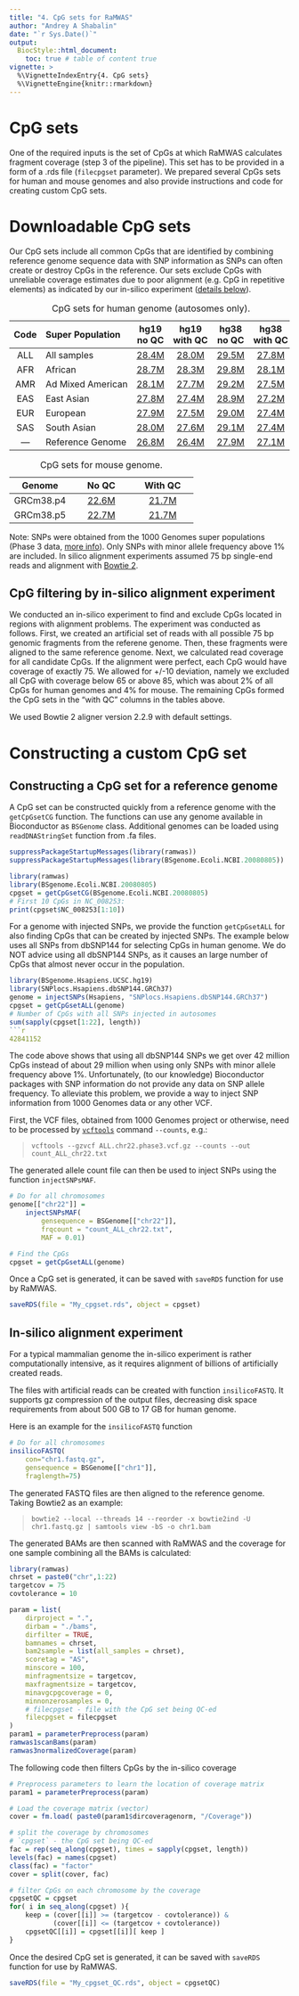 ```yaml
---
title: "4. CpG sets for RaMWAS"
author: "Andrey A Shabalin"
date: "`r Sys.Date()`"
output:
  BiocStyle::html_document:
    toc: true # table of content true
vignette: >
  %\VignetteIndexEntry{4. CpG sets}
  %\VignetteEngine{knitr::rmarkdown}
---
```


# CpG sets

One of the required inputs is
the set of CpGs at which RaMWAS
calculates fragment coverage
(step 3 of the pipeline).
This set has to be provided
in a form of a .rds file (`filecpgset` parameter).
We prepared several CpGs sets for
human and mouse genomes and also
provide instructions and code for creating custom CpG sets.

# Downloadable CpG sets

Our CpG sets include all common CpGs that are identified by combining
reference genome sequence data with SNP information
as SNPs can often create or destroy CpGs in the reference.
Our sets exclude CpGs with unreliable coverage estimates due to
poor alignment (e.g. CpG in repetitive elements)
as indicated by our in-silico experiment ([details below](#insilico)).

Code | Super\ Population | hg19 no\ QC | hg19 with\ QC | hg38 no\ QC | hg38 with\ QC
:---:|:---|:---:|:---:|:---:|:---:
ALL | All samples | [28.4M](http://www.people.vcu.edu/~ashabalin/RaMWAS/cpgset_ALL_hg19_MAF_0.01_chr1-22.rds "28,368,579 CpGs, 31.1 MB file") | [28.0M](http://www.people.vcu.edu/~ashabalin/RaMWAS/cpgset_ALL_hg19_MAF_0.01_chr1-22_bowtie2_75bp.rds "27,985,891 CpGs, 30.8 MB file") | [29.5M](http://www.people.vcu.edu/~ashabalin/RaMWAS/cpgset_ALL_hg38_MAF_0.01_chr1-22.rds "29,469,696 CpGs, 32.3 MB file") | [27.8M](http://www.people.vcu.edu/~ashabalin/RaMWAS/cpgset_ALL_hg38_MAF_0.01_chr1-22_bowtie2_75bp.rds "27,789,753 CpGs, 30.7 MB file")
AFR | African | [28.7M](http://www.people.vcu.edu/~ashabalin/RaMWAS/cpgset_AFR_hg19_MAF_0.01_chr1-22.rds "28,697,922 CpGs, 31.5 MB file") | [28.3M](http://www.people.vcu.edu/~ashabalin/RaMWAS/cpgset_AFR_hg19_MAF_0.01_chr1-22_bowtie2_75bp.rds "28,312,550 CpGs, 31.1 MB file") | [29.8M](http://www.people.vcu.edu/~ashabalin/RaMWAS/cpgset_AFR_hg38_MAF_0.01_chr1-22.rds "29,797,951 CpGs, 32.6 MB file") | [28.1M](http://www.people.vcu.edu/~ashabalin/RaMWAS/cpgset_AFR_hg38_MAF_0.01_chr1-22_bowtie2_75bp.rds "28,108,517 CpGs, 31.0 MB file")
AMR | Ad\ Mixed\ American | [28.1M](http://www.people.vcu.edu/~ashabalin/RaMWAS/cpgset_AMR_hg19_MAF_0.01_chr1-22.rds "28,083,940 CpGs, 30.9 MB file") | [27.7M](http://www.people.vcu.edu/~ashabalin/RaMWAS/cpgset_AMR_hg19_MAF_0.01_chr1-22_bowtie2_75bp.rds "27,703,792 CpGs, 30.5 MB file") | [29.2M](http://www.people.vcu.edu/~ashabalin/RaMWAS/cpgset_AMR_hg38_MAF_0.01_chr1-22.rds "29,185,829 CpGs, 32.0 MB file") | [27.5M](http://www.people.vcu.edu/~ashabalin/RaMWAS/cpgset_AMR_hg38_MAF_0.01_chr1-22_bowtie2_75bp.rds "27,515,085 CpGs, 30.4 MB file")
EAS | East Asian | [27.8M](http://www.people.vcu.edu/~ashabalin/RaMWAS/cpgset_EAS_hg19_MAF_0.01_chr1-22.rds "27,806,911 CpGs, 30.6 MB file") | [27.4M](http://www.people.vcu.edu/~ashabalin/RaMWAS/cpgset_EAS_hg19_MAF_0.01_chr1-22_bowtie2_75bp.rds "27,429,290 CpGs, 30.2 MB file") | [28.9M](http://www.people.vcu.edu/~ashabalin/RaMWAS/cpgset_EAS_hg38_MAF_0.01_chr1-22.rds "28,909,399 CpGs, 31.8 MB file") | [27.2M](http://www.people.vcu.edu/~ashabalin/RaMWAS/cpgset_EAS_hg38_MAF_0.01_chr1-22_bowtie2_75bp.rds "27,248,407 CpGs, 30.1 MB file")
EUR | European | [27.9M](http://www.people.vcu.edu/~ashabalin/RaMWAS/cpgset_EUR_hg19_MAF_0.01_chr1-22.rds "27,924,665 CpGs, 30.7 MB file") | [27.5M](http://www.people.vcu.edu/~ashabalin/RaMWAS/cpgset_EUR_hg19_MAF_0.01_chr1-22_bowtie2_75bp.rds "27,546,110 CpGs, 30.4 MB file") | [29.0M](http://www.people.vcu.edu/~ashabalin/RaMWAS/cpgset_EUR_hg38_MAF_0.01_chr1-22.rds "29,027,050 CpGs, 31.9 MB file") | [27.4M](http://www.people.vcu.edu/~ashabalin/RaMWAS/cpgset_EUR_hg38_MAF_0.01_chr1-22_bowtie2_75bp.rds "27,361,657 CpGs, 30.2 MB file")
SAS | South Asian | [28.0M](http://www.people.vcu.edu/~ashabalin/RaMWAS/cpgset_SAS_hg19_MAF_0.01_chr1-22.rds "27,979,088 CpGs, 30.8 MB file") | [27.6M](http://www.people.vcu.edu/~ashabalin/RaMWAS/cpgset_SAS_hg19_MAF_0.01_chr1-22_bowtie2_75bp.rds "27,599,943 CpGs, 30.4 MB file") | [29.1M](http://www.people.vcu.edu/~ashabalin/RaMWAS/cpgset_SAS_hg38_MAF_0.01_chr1-22.rds "29,081,038 CpGs, 31.9 MB file") | [27.4M](http://www.people.vcu.edu/~ashabalin/RaMWAS/cpgset_SAS_hg38_MAF_0.01_chr1-22_bowtie2_75bp.rds "27,413,926 CpGs, 30.3 MB file")
--- | Reference\ Genome | [26.8M](http://www.people.vcu.edu/~ashabalin/RaMWAS/cpgset_ref_hg19_chr1-22.rds "26,752,702 CpGs, 29.6 MB file") | [26.4M](http://www.people.vcu.edu/~ashabalin/RaMWAS/cpgset_ref_hg19_chr1-22_bowtie2_75bp.rds "26,396,375 CpGs, 29.2 MB file") | [27.9M](http://www.people.vcu.edu/~ashabalin/RaMWAS/cpgset_ref_hg38_chr1-22.rds "27,852,739 CpGs, 30.7 MB file") | [27.1M](http://www.people.vcu.edu/~ashabalin/RaMWAS/cpgset_ref_hg38_chr1-22_bowtie2_75bp.rds "27,083,315 CpGs, 30.0 MB file")

Table: CpG sets for human genome (autosomes only).


Genome | No\ QC | With\ QC
:---:|:---:|:---:
GRCm38.p4 | [22.6M](http://www.people.vcu.edu/~ashabalin/RaMWAS/cpgset_GRCm38.p4.rds "22,607,414 CpGs, 26.1 MB file") | [21.7M](http://www.people.vcu.edu/~ashabalin/RaMWAS/cpgset_GRCm38.p4_bowtie2_75bp.rds "21,689,478 CpGs, 25.1 MB file")
GRCm38.p5 | [22.7M](http://www.people.vcu.edu/~ashabalin/RaMWAS/cpgset_GRCm38.p5.rds "22,651,390 CpGs, 26.1 MB file") | [21.7M](http://www.people.vcu.edu/~ashabalin/RaMWAS/cpgset_GRCm38.p5_bowtie2_75bp.rds "21,726,529 CpGs, 25.2 MB file")

Table: CpG sets for mouse genome.

Note: SNPs were obtained from the 1000 Genomes super populations
(Phase 3 data,
[more info](http://www.internationalgenome.org/category/population/)).
Only SNPs with minor allele frequency above 1% are included.
In silico alignment experiments assumed 75 bp single-end reads and
alignment with
[Bowtie 2](http://bowtie-bio.sourceforge.net/bowtie2/manual.shtml).

## CpG filtering by in-silico alignment experiment {#insilico}

We conducted an in-silico experiment to find and exclude
CpGs located in regions with alignment problems.
The experiment was conducted as follows.
First, we created an artificial set of reads
with all possible 75 bp genomic fragments
from the referene genome.
Then, these fragments were aligned to the same reference genome.
Next, we calculated read coverage for all candidate CpGs.
If the alignment were perfect,
each CpG would have coverage of exactly 75.
We allowed for +/-10 deviation, namely
we excluded all CpG with coverage below 65 or above 85,
which was about 2% of all CpGs for human genomes and 4% for mouse.
The remaining CpGs formed the CpG sets in
the "with\ QC" columns in the tables above.

We used Bowtie 2 aligner version 2.2.9 with default settings.

# Constructing a custom CpG set

## Constructing a CpG set for a reference genome

A CpG set can be constructed quickly from
a reference genome with the `getCpGsetCG` function.
The functions can use any genome available
in Bioconductor as `BSGenome` class.
Additional genomes can be loaded using
`readDNAStringSet` function from .fa files.

```r
suppressPackageStartupMessages(library(ramwas))
suppressPackageStartupMessages(library(BSgenome.Ecoli.NCBI.20080805))
```

```r
library(ramwas)
library(BSgenome.Ecoli.NCBI.20080805)
cpgset = getCpGsetCG(BSgenome.Ecoli.NCBI.20080805)
# First 10 CpGs in NC_008253:
print(cpgset$NC_008253[1:10])
```

For a genome with injected SNPs,
we provide the function `getCpGsetALL`
for also finding CpGs that can be created by injected SNPs.
The example below uses all SNPs from dbSNP144 for
selecting CpGs in human genome.
We do NOT advice using all dbSNP144 SNPs,
as it causes an large number of CpGs that almost never occur in the population.

```r
library(BSgenome.Hsapiens.UCSC.hg19)
library(SNPlocs.Hsapiens.dbSNP144.GRCh37)
genome = injectSNPs(Hsapiens, "SNPlocs.Hsapiens.dbSNP144.GRCh37")
cpgset = getCpGsetALL(genome)
# Number of CpGs with all SNPs injected in autosomes
sum(sapply(cpgset[1:22], length))
```r
42841152
```


The code above shows that using all dbSNP144 SNPs
we get over 42 million CpGs instead of
about 29 million when using only
SNPs with minor allele frequency above 1%.
Unfortunately, (to our knowledge) Bioconductor packages with SNP information
do not provide any data on SNP allele frequency.
To alleviate this problem, we provide a way
to inject SNP information from 1000 Genomes data or any other VCF.

First, the VCF files, obtained from 1000 Genomes project or otherwise,
need to be processed by
[`vcftools`](https://vcftools.github.io/man_latest.html)
command `--counts`, e.g.:

> `vcftools --gzvcf ALL.chr22.phase3.vcf.gz --counts --out count_ALL_chr22.txt`

The generated allele count file can then be used to
inject SNPs using the function `injectSNPsMAF`.

```r
# Do for all chromosomes
genome[["chr22"]] =
    injectSNPsMAF(
        gensequence = BSGenome[["chr22"]],
        frqcount = "count_ALL_chr22.txt",
        MAF = 0.01)

# Find the CpGs
cpgset = getCpGsetALL(genome)
```

Once a CpG set is generated, it can be saved with
`saveRDS` function for use by RaMWAS.

```r
saveRDS(file = "My_cpgset.rds", object = cpgset)
```

## In-silico alignment experiment

For a typical mammalian genome
the in-silico experiment is rather computationally intensive,
as it requires alignment of billions of artificially created reads.

The files with artificial reads can be created with function `insilicoFASTQ`.
It supports gz compression of the output files,
decreasing disk space requirements from about 500 GB to 17 GB for human genome.

Here is an example for the `insilicoFASTQ` function

```r
# Do for all chromosomes
insilicoFASTQ(
    con="chr1.fastq.gz",
    gensequence = BSGenome[["chr1"]],
    fraglength=75)
```

The generated FASTQ files are then aligned to the reference genome.
Taking Bowtie2 as an example:

> `bowtie2 --local --threads 14 --reorder -x bowtie2ind -U
chr1.fastq.gz | samtools view -bS -o chr1.bam`

The generated BAMs are then scanned with RaMWAS and
the coverage for one sample combining all the BAMs is calculated:

```r
library(ramwas)
chrset = paste0("chr",1:22)
targetcov = 75
covtolerance = 10

param = list(
    dirproject = ".",
    dirbam = "./bams",
    dirfilter = TRUE,
    bamnames = chrset,
    bam2sample = list(all_samples = chrset),
    scoretag = "AS",
    minscore = 100,
    minfragmentsize = targetcov,
    maxfragmentsize = targetcov,
    minavgcpgcoverage = 0,
    minnonzerosamples = 0,
    # filecpgset - file with the CpG set being QC-ed
    filecpgset = filecpgset
)
param1 = parameterPreprocess(param)
ramwas1scanBams(param)
ramwas3normalizedCoverage(param)
```

The following code then filters CpGs by the in-silico coverage

```r
# Preprocess parameters to learn the location of coverage matrix
param1 = parameterPreprocess(param)

# Load the coverage matrix (vector)
cover = fm.load( paste0(param1$dircoveragenorm, "/Coverage"))

# split the coverage by chromosomes
# `cpgset` - the CpG set being QC-ed
fac = rep(seq_along(cpgset), times = sapply(cpgset, length))
levels(fac) = names(cpgset)
class(fac) = "factor"
cover = split(cover, fac)

# filter CpGs on each chromosome by the coverage
cpgsetQC = cpgset
for( i in seq_along(cpgset) ){
    keep = (cover[[i]] >= (targetcov - covtolerance)) &
           (cover[[i]] <= (targetcov + covtolerance))
    cpgsetQC[[i]] = cpgset[[i]][ keep ]
}
```

Once the desired CpG set is generated,
it can be saved with `saveRDS` function for use by RaMWAS.

```r
saveRDS(file = "My_cpgset_QC.rds", object = cpgsetQC)
```

